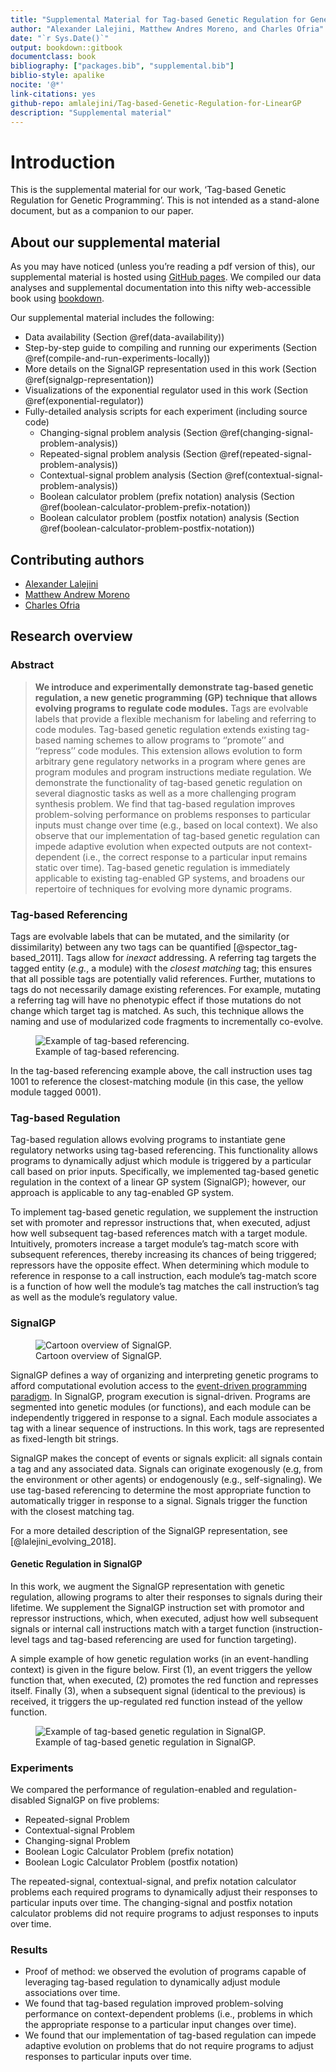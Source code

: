```yaml
---
title: "Supplemental Material for Tag-based Genetic Regulation for Genetic Programming"
author: "Alexander Lalejini, Matthew Andres Moreno, and Charles Ofria"
date: "`r Sys.Date()`"
output: bookdown::gitbook
documentclass: book
bibliography: ["packages.bib", "supplemental.bib"]
biblio-style: apalike
nocite: '@*'
link-citations: yes
github-repo: amlalejini/Tag-based-Genetic-Regulation-for-LinearGP
description: "Supplemental material"
---
```


# Introduction

This is the supplemental material for our work, 'Tag-based Genetic Regulation for Genetic Programming'.
This is not intended as a stand-alone document, but as a companion to our paper.
<!-- todo - link to paper -->

## About our supplemental material

As you may have noticed (unless you're reading a pdf version of this), our supplemental material is hosted using [GitHub pages](https://pages.github.com/).
We compiled our data analyses and supplemental documentation into this nifty web-accessible book using [bookdown](https://bookdown.org).

Our supplemental material includes the following:

- Data availability (Section \@ref(data-availability))
- Step-by-step guide to compiling and running our experiments (Section \@ref(compile-and-run-experiments-locally))
- More details on the SignalGP representation used in this work (Section \@ref(signalgp-representation))
- Visualizations of the exponential regulator used in this work (Section \@ref(exponential-regulator))
- Fully-detailed analysis scripts for each experiment (including source code)
  - Changing-signal problem analysis (Section \@ref(changing-signal-problem-analysis))
  - Repeated-signal problem analysis (Section \@ref(repeated-signal-problem-analysis))
  - Contextual-signal problem analysis (Section \@ref(contextual-signal-problem-analysis))
  - Boolean calculator problem (prefix notation) analysis (Section \@ref(boolean-calculator-problem-prefix-notation))
  - Boolean calculator problem (postfix notation) analysis (Section \@ref(boolean-calculator-problem-postfix-notation))

## Contributing authors

- [Alexander Lalejini](https://lalejini.com/)
- [Matthew Andrew Moreno](http://mmore500.com/)
- [Charles Ofria](https://ofria.com/)

## Research overview

### Abstract

> **We introduce and experimentally demonstrate tag-based genetic regulation, a new genetic programming (GP) technique that allows evolving programs to regulate code modules.**
Tags are evolvable labels that provide a flexible mechanism for labeling and referring to code modules.
Tag-based genetic regulation extends existing tag-based naming schemes to allow programs to ''promote'' and ''repress'' code modules.
This extension allows evolution to form arbitrary gene regulatory networks in a program where genes are program modules and program instructions mediate regulation.
We demonstrate the functionality of tag-based genetic regulation on several diagnostic tasks as well as a more challenging program synthesis problem.
We find that tag-based regulation improves problem-solving performance on problems responses to particular inputs must change over time (e.g., based on local context).
We also observe that our implementation of tag-based genetic regulation can impede adaptive evolution when expected outputs are not context-dependent (i.e., the correct response to a particular input remains static over time).
Tag-based genetic regulation is immediately applicable to existing tag-enabled GP systems, and broadens our repertoire of techniques for evolving more dynamic programs.

### Tag-based Referencing

Tags are evolvable labels that can be mutated, and the similarity (or dissimilarity) between any two tags can be quantified [@spector_tag-based_2011].
Tags allow for _inexact_ addressing.
A referring tag targets the tagged entity (_e.g._, a module) with the _closest matching_ tag;
this ensures that all possible tags are potentially valid references.
Further, mutations to tags do not necessarily damage existing references.
For example, mutating a referring tag will have no phenotypic effect if those mutations do not change which target tag is matched.
As such, this technique allows the naming and use of modularized code fragments to incrementally co-evolve.

![Example of tag-based referencing.](./media/tag-based-referencing.png)

In the tag-based referencing example above, the call instruction uses tag 1001 to reference the closest-matching module (in this case, the yellow module tagged 0001).

### Tag-based Regulation

Tag-based regulation allows evolving programs to instantiate gene regulatory networks using tag-based referencing.
This functionality allows programs to dynamically adjust which module is triggered by a particular call based on prior inputs.
Specifically, we implemented tag-based genetic regulation in the context of a linear GP system (SignalGP); however, our approach is applicable to any tag-enabled GP system.

To implement tag-based genetic regulation, we supplement the instruction set with promoter and repressor instructions that, when executed, adjust how well subsequent tag-based references match with a target module.
Intuitively, promoters increase a target module's tag-match score with subsequent references, thereby increasing its chances of being triggered; repressors have the opposite effect.
When determining which module to reference in response to a call instruction, each module's tag-match score is a function of how well the module's tag matches the call instruction's tag as well as the module's regulatory value.

### SignalGP

![Cartoon overview of SignalGP.](./media/sgp-cartoon.png)

SignalGP defines a way of organizing and interpreting genetic programs to afford computational evolution access to the [event-driven programming paradigm](https://en.wikipedia.org/wiki/Event-driven_programming).
In SignalGP, program execution is signal-driven.
Programs are segmented into genetic modules (or functions), and each module can be independently triggered in response to a signal.
Each module associates a tag with a linear sequence of instructions.
In this work, tags are represented as fixed-length bit strings.

SignalGP makes the concept of events or signals explicit: all signals contain a tag and any associated
data.
Signals can originate exogenously (e.g, from the environment or other agents) or endogenously (e.g., self-signaling).
We use tag-based referencing to determine the most appropriate function to automatically trigger in
response to a signal.
Signals trigger the function with the closest matching tag.

For a more detailed description of the SignalGP representation, see [@lalejini_evolving_2018].

#### Genetic Regulation in SignalGP

In this work, we augment the SignalGP representation with genetic regulation, allowing programs to alter their responses to signals during their lifetime.
We supplement the SignalGP instruction set with promotor and repressor instructions, which, when executed, adjust how well subsequent signals or internal call instructions match with a target function (instruction-level tags and tag-based referencing are used for function targeting).

A simple example of how genetic regulation works (in an event-handling context) is given in the figure below. First (1), an event triggers the yellow function that, when executed, (2) promotes the red function and represses itself. Finally (3), when a subsequent signal (identical to the previous) is received, it triggers the up-regulated red function instead of the yellow function.

![Example of tag-based genetic regulation in SignalGP.](./media/regulation-example-cartoon.png)

### Experiments

We compared the performance of regulation-enabled and regulation-disabled SignalGP on five problems:

- Repeated-signal Problem
- Contextual-signal Problem
- Changing-signal Problem
- Boolean Logic Calculator Problem (prefix notation)
- Boolean Logic Calculator Problem (postfix notation)

The repeated-signal, contextual-signal, and prefix notation calculator problems each required programs to dynamically adjust their responses to particular inputs over time.
The changing-signal and postfix notation calculator problems did not require programs to adjust responses to inputs over time.

### Results

- Proof of method: we observed the evolution of programs capable of leveraging tag-based regulation to dynamically adjust module associations over time.
- We found that tag-based regulation improved problem-solving performance on context-dependent problems (i.e., problems in which the appropriate response to a particular input changes over time).
- We found that our implementation of tag-based regulation can impede adaptive evolution on problems that do not require programs to adjust responses to particular inputs over time.
